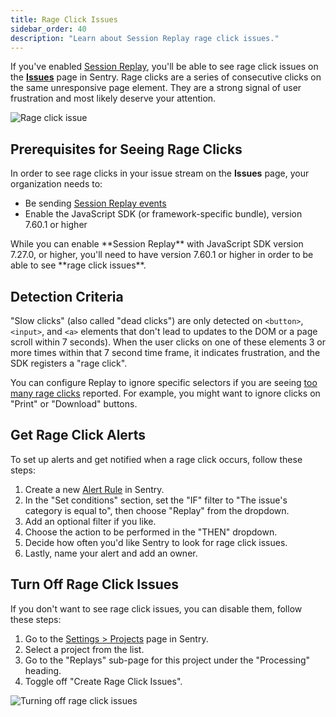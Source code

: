 ```yaml
---
title: Rage Click Issues
sidebar_order: 40
description: "Learn about Session Replay rage click issues."
---
```


If you've enabled [Session Replay](/product/explore/session-replay/), you'll be able to see rage click issues on the [**Issues**](https://sentry.io/orgredirect/organizations/:orgslug/issues/) page in Sentry. Rage clicks are a series of consecutive clicks on the same unresponsive page element. They are a strong signal of user frustration and most likely deserve your attention.

![Rage click issue](./img/Rage-click-issue-in-issue-stream.png)

## Prerequisites for Seeing Rage Clicks

In order to see rage clicks in your issue stream on the **Issues** page, your organization needs to:

- Be sending [Session Replay events](/product/explore/session-replay/getting-started/)
- Enable the JavaScript SDK (or framework-specific bundle), version 7.60.1 or higher

<Note>
While you can enable **Session Replay** with JavaScript SDK version 7.27.0, or higher, you'll need to have version 7.60.1 or higher in order to be able to see **rage click issues**.
</Note>

## Detection Criteria

"Slow clicks" (also called "dead clicks") are only detected on `<button>`, `<input>`, and `<a>` elements that don't lead to updates to the DOM or a page scroll within 7 seconds). When the user clicks on one of these elements 3 or more times within that 7 second time frame, it indicates frustration, and the SDK registers a "rage click".

You can configure Replay to ignore specific selectors if you are seeing [too many rage clicks](https://docs.sentry.io/platforms/javascript/session-replay/troubleshooting/#why-am-i-seeing-too-many-or-too-few-rage-clicks) reported. For example, you might want to ignore clicks on "Print" or "Download" buttons.

## Get Rage Click Alerts

To set up alerts and get notified when a rage click occurs, follow these steps:

1. Create a new [Alert Rule](https://sentry.io/orgredirect/organizations/:orgslug/alerts/new/issue/) in Sentry.
2. In the "Set conditions" section, set the "IF" filter to "The issue's category is equal to", then choose "Replay" from the dropdown.
3. Add an optional filter if you like.
5. Choose the action to be performed in the "THEN" dropdown.
6. Decide how often you'd like Sentry to look for rage click issues.
7. Lastly, name your alert and add an owner.

## Turn Off Rage Click Issues

If you don't want to see rage click issues, you can disable them, follow these steps:
1. Go to the [Settings > Projects](https://sentry.io/orgredirect/organizations/:orgslug/settings/projects/) page in Sentry.
2. Select a project from the list.
3. Go to the "Replays" sub-page for this project under the "Processing" heading.
4. Toggle off "Create Rage Click Issues".

![Turning off rage click issues](./img/Turning-off-rage-clicks-toggle.png)
